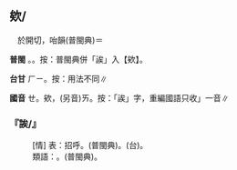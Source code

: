 
==欸/{{ruby|誒|ㄝ}}==

　於開切，咍韻(普閩典)＝{{ruby|欸|ㄝ}}

'''普閩''' {{ruby|(文)|ㄞ}}。{{ruby|(白)|ㆤ}}。按：普閩典併「誒」入【欸】。

'''台甘''' <rt>ㄏㄧ</rt>。按：用法不同∥

'''國音''' <rt>ㄝ</rt>。欸，(另音)<rt>ㄞ</rt>{{ruby|、|ㄞˇ}}。按：「誒」字，重編國語只收{{ruby|「|ㄝˋ}}」一音∥

    

==='''『誒/{{ruby|欸|ㄝ}}』'''===
: [情] 表：招呼。{{ruby|喂|ㄨㄟˇ/ㄝˇ}}(普閩典)。(台){{ruby|喂|ㄨㆤ}}{{ruby|→|ㄨㆤˊ}}{{ruby|喂|ㄨㆤ}}{{ruby|→|ㄨㆤˊ}}。
:類語：{{ruby|呔|ㄉㄞ}}。{{ruby|<mark>&#xf957e;</mark>|ㄉㄞ}}(普閩典)。
:
    
